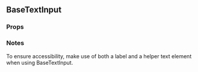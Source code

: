 

<div>

  ## BaseTextInput

  <h3 style={{ position: 'relative', top: '20px' }}>Props</h3>

  <div style={{ marginBottom: '-14px' }}>
    <Props of={BaseTextInput} />
  </div>

  <h3 style={{ position: 'relative', top: '3px' }}>Notes</h3>

  To ensure accessibility, make use of both a label and a helper text element when using BaseTextInput.
  
</div>
